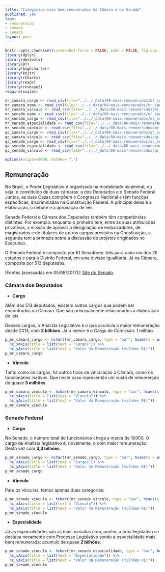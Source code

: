 ```yaml
---
title: "Categorias mais bem remunerados da Câmara e do Senado"
published: yes
tags:
- remuneracao
- camara
- senado
layout: post
---
```


```r
knitr::opts_chunk$set(screenshot.force = FALSE, echo = FALSE, fig.cap = "")
library(dplyr)
library(devtools)
library(DT)
library(highcharter)
library(knitr)
library(rCharts)
library(readr)
library(reshape2)
require(scales)
```

```r
mr_camara_cargo <- read_csv(file="../../_data/08-mais-remunerados/mr_camara_cargo.csv", col_names = T)
mr_camara_nome <- read_csv(file="../../_data/08-mais-remunerados/mr_camara_nome.csv", col_names=T)
mr_camara_vinculo <- read_csv(file="../../_data/08-mais-remunerados/mr_camara_vinculo.csv", col_names=T)
mr_senado_nome <- read_csv(file="../../_data/08-mais-remunerados/mr_senado_nome.csv", col_names=T)
mr_senado_cargo <- read_csv(file="../../_data/08-mais-remunerados/mr_senado_cargo.csv", col_names=T)
mr_senado_especialidade <- read_csv(file="../../_data/08-mais-remunerados/mr_senado_especialidade.csv", col_names=T)
mr_senado_vinculo <- read_csv(file="../../_data/08-mais-remunerados/mr_senado_vinculo.csv", col_names=T)
qc_camara_cargo <- read_csv(file="../../_data/08-mais-remunerados/qc_camara_cargo.csv",  col_names=T)
qc_camara_vinculo <- read_csv(file="../../_data/08-mais-remunerados/qc_camara_vinculo.csv", col_names=T)
qc_senado_cargo <- read_csv(file="../../_data/08-mais-remunerados/qc_senado_cargo.csv",col_names=T)
qc_senado_especialidade <- read_csv(file="../../_data/08-mais-remunerados/qc_senado_especialidade.csv", col_names=T)
qc_senado_vinculo <- read_csv(file="../../_data/08-mais-remunerados/qc_senado_vinculo.csv", col_names=T)

options(scipen=2000, OutDec= ",")
```

## Remuneração

No Brasil, o Poder Legislativo é organizado na modalidade bicameral, ou seja, é constituído de duas câmaras: a dos Deputados e o Senado Federal. Juntas, as duas Casas compõem o Congresso Nacional e têm funções específicas, discriminadas na Constituição Federal. A principal delas é a elaboração, o debate e a aprovação de leis.

Senado Federal e Câmara dos Deputados também têm competências distintas. Por exemplo: enquanto o primeiro tem, entre as suas atribuições privativas, a missão de aprovar a designação de embaixadores, de magistrados e de titulares de outros cargos previstos na Constituição, a segunda tem a primazia sobre a discussão de projetos originados no Executivo.

O Senado Federal é composto por 81 Senadores: três para cada um dos 26 estados e para o Distrito Federal, em uma divisão igualitária. Já na Câmara, composta por 513 deputados.

[Fontes (acessadas em 05/08/2017)]: [Site do Senado](https://www12.senado.leg.br/transparencia/laipergunta).

### **Câmara dos Deputados**

* **Cargo**

Além dos 513 deputados, existem outros cargos que podem ser encontrados na Câmara. Que são principalmente relacionados a elaboração de leis.

Desses cargos, o Analista Legislativo é o que acumula a maior remuneração desde 2013, com **2 bilhões**. Já o menor é o Cargo de Comissão: 1 milhão. 

```r
p_mr_camara_cargo <- hchart(mr_camara_cargo, type = "bar", hcaes(x = area, y = value, group=area)) %>%
  hc_xAxis(title = list(text = "Cargos")) %>%
  hc_yAxis(title = list(text = "Valor da Remuneração (milhões R$)"))
p_mr_camara_cargo
```

* **Vínculo**

Tanto como os cargos, há outros tipos de vinculação à Câmara, como os funcionários inativos. Que neste caso representão um custo de remunerção de quase **3 milhões**.

```r
p_mr_camara_vinculo <- hchart(mr_camara_vinculo, type = "bar", hcaes(x = area, y = value, group=area)) %>%
  hc_xAxis(title = list(text = "Vínculo")) %>%
  hc_yAxis(title = list(text = "Valor da Remuneração (milhões R$)"))
p_mr_camara_vinculo
```

### **Senado Federal**

* **Cargo**

No Senado, o número total de funcionários chega a marca de 10000. O cargo de Analista legislativo é, novamente, o com maior remuneração. Desta vez com **3,3 bilhões**.
```r
p_mr_senado_cargo <- hchart(mr_senado_cargo, type = "bar", hcaes(x = area, y = value, group=area)) %>%
  hc_xAxis(title = list(text = "Cargos")) %>%
  hc_yAxis(title = list(text = "Valor da Remuneração (milhões R$)"))
p_mr_senado_cargo
```

* **Vínculo**

Para os vínculos, temos apenas duas categorias:

```r
p_mr_senado_vinculo <- hchart(mr_senado_vinculo, type = "bar", hcaes(x = area, y = value, group=area)) %>%
  hc_xAxis(title = list(text = "Vínculo")) %>%
  hc_yAxis(title = list(text = "Valor da Remuneração (milhões R$)"))
p_mr_senado_vinculo
```

* **Especialidade**

Já as especialidades são as mais variadas com, porém, a área legislativa se destaca novamente com Processo Legislativo sendo a especialidade mais bem remunerada: acumulo de quase **2 bilhões**.

```r
p_mr_senado_vinculo <- hchart(mr_senado_especialidade, type = "bar", hcaes(x = area, y = value, group=area)) %>%
  hc_xAxis(title = list(text = "Especialidade")) %>%
  hc_yAxis(title = list(text = "Valor da Remuneração (milhões R$)"))
p_mr_senado_vinculo
```
